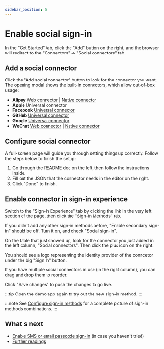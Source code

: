 ```yaml
---
sidebar_position: 5
---
```



# Enable social sign-in

In the "Get Started" tab, click the "Add" button on the right, and the browser will redirect to the "Connectors" -> "Social connectors" tab.

<ConnectorsIntro />

## Add a social connector

Click the "Add social connector" button to look for the connector you want. The opening modal shows the built-in connectors, which allow out-of-box usage:

- **Alipay** [Web connector](https://github.com/logto-io/logto/tree/master/packages/connector-alipay) | [Native connector](https://github.com/logto-io/logto/tree/master/packages/connector-alipay-native)
- **Apple** [Universal connector](https://github.com/logto-io/logto/tree/master/packages/connector-apple)
- **Facebook** [Universal connector](https://github.com/logto-io/logto/tree/master/packages/connector-facebook)
- **GitHub** [Universal connector](https://github.com/logto-io/logto/tree/master/packages/connector-github)
- **Google** [Universal connector](https://github.com/logto-io/logto/tree/master/packages/connector-google)
- **WeChat** [Web connector](https://github.com/logto-io/logto/tree/master/packages/connector-wechat) | [Native connector](https://github.com/logto-io/logto/tree/master/packages/connector-wechat-native)

<ConnectorsWip />

## Configure social connector

A full-screen page will guide you through setting things up correctly. Follow the steps below to finish the setup:

1. Go through the README doc on the left, then follow the instructions inside.
2. Fill out the JSON that the connector needs in the editor on the right.
3. Click "Done" to finish.

## Enable connector in sign-in experience

Switch to the "Sign-in Experience" tab by clicking the link in the very left section of the page, then click the "Sign-in Methods" tab.

If you didn't add any other sign-in methods before, "Enable secondary sign-in" should be off. Turn it on, and check "Social sign-in".

On the table that just showed up, look for the connector you just added in the left column, "Social connectors". Then click the plus icon on the right.

You should see a logo representing the identity provider of the conncetor under the big "Sign In" button.

If you have multiple social connectors in use (in the right column), you can drag and drop them to reorder.

Click "Save changes" to push the changes to go live.

:::tip
Open the demo app again to try out the new sign-in method.
:::

:::note
See [Configure sign-in methods](../../recipes/customize-sie/configure-sign-in-methods.mdx) for a complete picture of sign-in methods combinations.
:::

## What's next

- [Enable SMS or email passcode sign-in](./enable-passcode-sign-in.mdx) (in case you haven't tried)
- [Further readings](./further-readings.md)
